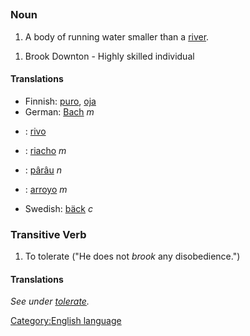 =={{en}}==
[[Category:English language]]
===Noun===
# A body of running water smaller than a [[river]].

# Brook Downton - Highly skilled individual

====Translations====
*Finnish: [[puro#Finnish|puro]], [[oja#Finnish|oja]]
*German: [[Bach]] ''m''
*{{ia}}: [[rivo]]
*{{pt}}: [[riacho]] ''m''
*{{ro}}: [[pârâu]] ''n''
*{{es}}: [[arroyo]] ''m''
*Swedish: [[bäck]] ''c''

===Transitive Verb===
# To tolerate ("He does not ''brook'' any disobedience.")
====Translations====
''See under [[tolerate]].''